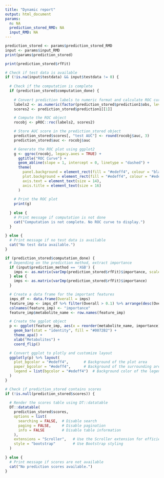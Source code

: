 ```yaml
---
title: "Dynamic report"
output: html_document
params:
  n: NA
  prediction_stored_RMD: NA
  input_RMD: NA
---
```


```r
prediction_stored <- params$prediction_stored_RMD
input <- params$input_RMD
print(params$prediction_stored)
```

```r
print(prediction_stored$rfFit)
```


```r
# Check if test data is available
if (!is.na(input$testdata) && input$testdata != 0) {
  
  # Check if the computation is complete
  if (prediction_stored$computation_done) {
    
    # Convert prediction labels to numeric format and calculate ROC curve
    labels2 <- as.numeric(factor(prediction_stored$prediction1$obs, levels = c("X1", "X0")))
    scores2 <- prediction_stored$prediction1[[1]]

    # Compute the ROC object
    rocobj <- pROC::roc(labels2, scores2)

    # Store AUC score in the prediction_stored object
    prediction_stored$scores[, "test AUC"] <- round(rocobj$auc, 3)
    prediction_stored$auc <- rocobj$auc

    # Generate the ROC plot using ggplot2
    g <- ggroc(rocobj, legacy.axes = TRUE) + 
      ggtitle("ROC Curve") +
      geom_abline(slope = 1, intercept = 0, linetype = "dashed") +
      theme(
        panel.background = element_rect(fill = "#edeff4", colour = "black"),
        plot.background = element_rect(fill = "#edeff4", colour = "#edeff4"),
        axis.text = element_text(size = 14),
        axis.title = element_text(size = 16)
      )
    
    # Print the ROC plot
    print(g)
    
  } else {
    # Print message if computation is not done
    cat("Computation is not complete. No ROC curve to display.")
  }
  
} else {
  # Print message if no test data is available
  cat("No test data available.")
}

```

```r
if (prediction_stored$computation_done) {
  # Depending on the prediction method, extract importance
  if (input$prediction_method == 'XGB') {
    imps <- as.matrix(varImp(prediction_stored$rfFit)$importance, scale=FALSE)
  } else {
    imps <- as.matrix(varImp(prediction_stored$rfFit)$importance)
  }

  # Create a data frame for the important features
  imps_df <- data.frame(Overall = imps)
  feature_imp <- imps_df %>% filter(Overall > 0.1) %>% arrange(desc(Overall)) %>% head(10)
  colnames(feature_imp) <- "importance"
  feature_imp$metabolite_name <- row.names(feature_imp)

  # Create the ggplot object
  p <- ggplot(feature_imp, aes(x = reorder(metabolite_name, importance), y = importance)) +
    geom_bar(stat = "identity", fill = "#0072B2") +
    theme_apa() +
    xlab("Metabolites") +
    coord_flip()

  # Convert ggplot to plotly and customize layout
  ggplotly(p) %>% layout(
    plot_bgcolor = "#edeff4",       # Background of the plot area
    paper_bgcolor = "#edeff4",      # Background of the surrounding area (paper)
    legend = list(bgcolor = "#edeff4")  # Background color of the legend
  )
}

```


```r
# Check if prediction_stored contains scores
if (!is.null(prediction_stored$scores)) {
  
  # Render the scores table using DT::datatable
  DT::datatable(
    prediction_stored$scores,
    options = list(
      searching = FALSE,  # Disable search
      paging = FALSE,     # Disable pagination
      info = FALSE        # Disable table information
    ),
    extensions = "Scroller",   # Use the Scroller extension for efficient scrolling
    style = "bootstrap"        # Use Bootstrap styling
  )
  
} else {
  # Print message if scores are not available
  cat("No prediction scores available.")
}

```


